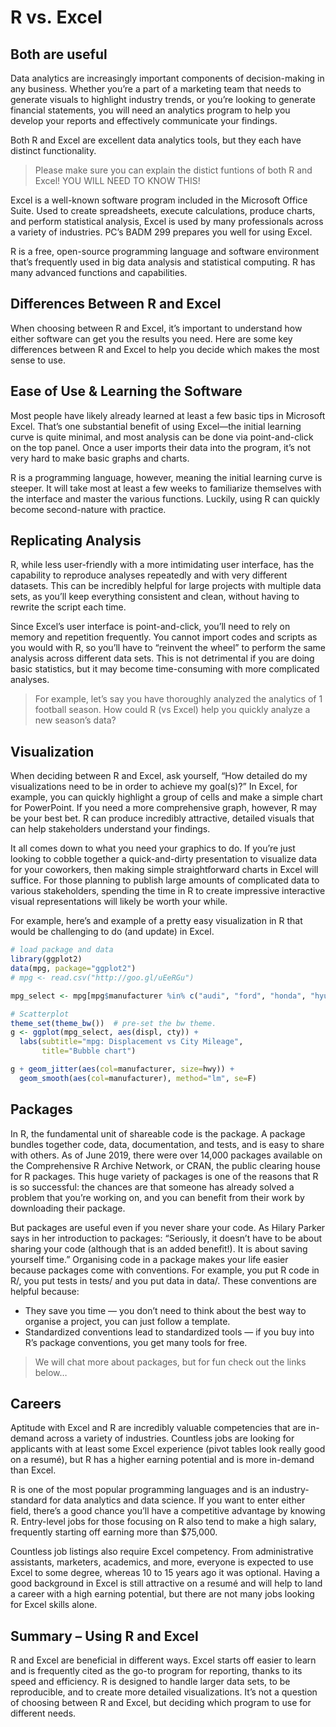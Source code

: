 # R vs. Excel

## Both are useful

Data analytics are increasingly important components of decision-making in any business. Whether you’re a part of a marketing team that needs to generate visuals to highlight industry trends, or you’re looking to generate financial statements, you will need an analytics program to help you develop your reports and effectively communicate your findings.

Both R and Excel are excellent data analytics tools, but they each have distinct functionality.

> Please make sure you can explain the distict funtions of both R and Excel!  YOU WILL NEED TO KNOW THIS!

Excel is a well-known software program included in the Microsoft Office Suite. Used to create spreadsheets, execute calculations, produce charts, and perform statistical analysis, Excel is used by many professionals across a variety of industries.  PC's BADM 299 prepares you well for using Excel.

R is a free, open-source programming language and software environment that’s frequently used in big data analysis and statistical computing. R has many advanced functions and capabilities.


## Differences Between R and Excel

When choosing between R and Excel, it’s important to understand how either software can get you the results you need. Here are some key differences between R and Excel to help you decide which makes the most sense to use.


## Ease of Use & Learning the Software

Most people have likely already learned at least a few basic tips in Microsoft Excel. That’s one substantial benefit of using Excel—the initial learning curve is quite minimal, and most analysis can be done via point-and-click on the top panel. Once a user imports their data into the program, it’s not very hard to make basic graphs and charts.

R is a programming language, however, meaning the initial learning curve is steeper. It will take most at least a few weeks to familiarize themselves with the interface and master the various functions. Luckily, using R can quickly become second-nature with practice.


## Replicating Analysis

R, while less user-friendly with a more intimidating user interface, has the capability to reproduce analyses repeatedly and with very different datasets. This can be incredibly helpful for large projects with multiple data sets, as you’ll keep everything consistent and clean, without having to rewrite the script each time.

Since Excel’s user interface is point-and-click, you’ll need to rely on memory and repetition frequently. You cannot import codes and scripts as you would with R, so you’ll have to “reinvent the wheel” to perform the same analysis across different data sets. This is not detrimental if you are doing basic statistics, but it may become time-consuming with more complicated analyses.

> For example, let's say you have thoroughly analyzed the analytics of 1 football season.  How could R (vs Excel) help you quickly analyze a new season's data?


## Visualization

When deciding between R and Excel, ask yourself, “How detailed do my visualizations need to be in order to achieve my goal(s)?” In Excel, for example, you can quickly highlight a group of cells and make a simple chart for PowerPoint. If you need a more comprehensive graph, however, R may be your best bet. R can produce incredibly attractive, detailed visuals that can help stakeholders understand your findings.

It all comes down to what you need your graphics to do. If you’re just looking to cobble together a quick-and-dirty presentation to visualize data for your coworkers, then making simple straightforward charts in Excel will suffice. For those planning to publish large amounts of complicated data to various stakeholders, spending the time in R to create impressive interactive visual representations will likely be worth your while.

For example, here's and example of a pretty easy visualization in R that would be challenging to do (and update) in Excel.

```r
# load package and data
library(ggplot2)
data(mpg, package="ggplot2")
# mpg <- read.csv("http://goo.gl/uEeRGu")

mpg_select <- mpg[mpg$manufacturer %in% c("audi", "ford", "honda", "hyundai"), ]

# Scatterplot
theme_set(theme_bw())  # pre-set the bw theme.
g <- ggplot(mpg_select, aes(displ, cty)) + 
  labs(subtitle="mpg: Displacement vs City Mileage",
       title="Bubble chart")

g + geom_jitter(aes(col=manufacturer, size=hwy)) + 
  geom_smooth(aes(col=manufacturer), method="lm", se=F)
```


## Packages

In R, the fundamental unit of shareable code is the package. A package bundles together code, data, documentation, and tests, and is easy to share with others. As of June 2019, there were over 14,000 packages available on the Comprehensive R Archive Network, or CRAN, the public clearing house for R packages. This huge variety of packages is one of the reasons that R is so successful: the chances are that someone has already solved a problem that you’re working on, and you can benefit from their work by downloading their package.

But packages are useful even if you never share your code. As Hilary Parker says in her introduction to packages: “Seriously, it doesn’t have to be about sharing your code (although that is an added benefit!). It is about saving yourself time.” Organising code in a package makes your life easier because packages come with conventions. For example, you put R code in R/, you put tests in tests/ and you put data in data/. These conventions are helpful because:

- They save you time — you don’t need to think about the best way to organise a project, you can just follow a template.
- Standardized conventions lead to standardized tools — if you buy into R’s package conventions, you get many tools for free.

> We will chat more about packages, but for fun check out the links below...


## Careers

Aptitude with Excel and R are incredibly valuable competencies that are in-demand across a variety of industries. Countless jobs are looking for applicants with at least some Excel experience (pivot tables look really good on a resumé), but R has a higher earning potential and is more in-demand than Excel. 

R is one of the most popular programming languages and is an industry-standard for data analytics and data science. If you want to enter either field, there’s a good chance you’ll have a competitive advantage by knowing R. Entry-level jobs for those focusing on R also tend to make a high salary, frequently starting off earning more than $75,000.

Countless job listings also require Excel competency. From administrative assistants, marketers, academics, and more, everyone is expected to use Excel to some degree, whereas 10 to 15 years ago it was optional. Having a good background in Excel is still attractive on a resumé and will help to land a career with a high earning potential, but there are not many jobs looking for Excel skills alone.


## Summary -- Using R and Excel

R and Excel are beneficial in different ways. Excel starts off easier to learn and is frequently cited as the go-to program for reporting, thanks to its speed and efficiency. R is designed to handle larger data sets, to be reproducible, and to create more detailed visualizations. It’s not a question of choosing between R and Excel, but deciding which program to use for different needs.
